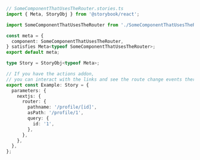 ```ts
// SomeComponentThatUsesTheRouter.stories.ts
import { Meta, StoryObj } from '@storybook/react';

import SomeComponentThatUsesTheRouter from './SomeComponentThatUsesTheRouter';

const meta = {
  component: SomeComponentThatUsesTheRouter,
} satisfies Meta<typeof SomeComponentThatUsesTheRouter>;
export default meta;

type Story = StoryObj<typeof Meta>;

// If you have the actions addon,
// you can interact with the links and see the route change events there
export const Example: Story = {
  parameters: {
    nextjs: {
      router: {
        pathname: '/profile/[id]',
        asPath: '/profile/1',
        query: {
          id: '1',
        },
      },
    },
  },
};
```
